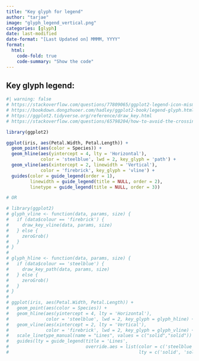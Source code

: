 ```yaml
---
title: "Key glyph for legend"
author: "tarjae"
image: "glyph_legend_vertical.png"
categories: [glyph]
date: last-modified
date-format: "[Last Updated on] MMMM, YYYY"
format:
  html:
    code-fold: true
    code-summary: "Show the code"
---
```


## Key glyph legend:

```r
#| warning: false
# https://stackoverflow.com/questions/77809065/ggplot2-legend-icon-mismatch-for-horizontal-and-vertical-lines#77809293
# https://bookdown.dongzhuoer.com/hadley/ggplot2-book/legend-glyph.html
# https://ggplot2.tidyverse.org/reference/draw_key.html
# https://stackoverflow.com/questions/65798204/how-to-avoid-the-crossing-effect-in-legend-with-geom-vline-and-geom-hline-on-t

library(ggplot2)

ggplot(iris, aes(Petal.Width, Petal.Length)) +
  geom_point(aes(color = Species)) +
  geom_hline(aes(yintercept = 4, lty = 'Horizontal'),
             color = 'steelblue', lwd = 2, key_glyph = 'path') +
  geom_vline(aes(xintercept = 2, linewidth = 'Vertical'),
             color = 'firebrick', key_glyph = 'vline') +
  guides(color = guide_legend(order = 1),
         linewidth = guide_legend(title = NULL, order = 2),
         linetype = guide_legend(title = NULL, order = 3))

# OR

# library(ggplot2)
# glyph_vline <- function(data, params, size) {
#   if (data$colour == 'firebrick') {
#     draw_key_vline(data, params, size)
#   } else {
#     zeroGrob()
#   }
# }
# 
# glyph_hline <- function(data, params, size) {
#   if (data$colour == 'steelblue') {
#     draw_key_path(data, params, size)
#   } else {
#     zeroGrob()
#   }
# }
# 
# ggplot(iris, aes(Petal.Width, Petal.Length)) +
#   geom_point(aes(color = Species)) +
#   geom_hline(aes(yintercept = 4, lty = 'Horizontal'),
#              color = 'steelblue', lwd = 2, key_glyph = glyph_hline) +
#   geom_vline(aes(xintercept = 2, lty = 'Vertical'),
#              color = 'firebrick', lwd = 2, key_glyph = glyph_vline) +
#   scale_linetype_manual(name = "Lines", values = c("solid","solid")) +
#   guides(lty = guide_legend(title = 'Lines',
#                             override.aes = list(color = c('steelblue', 'firebrick'),
#                                                 lty = c('solid', 'solid'))))
```
